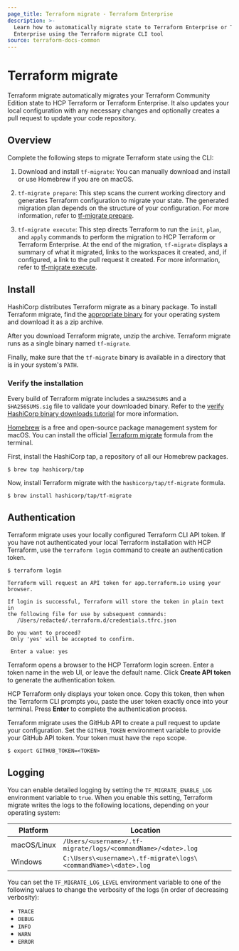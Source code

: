 ```yaml
---
page_title: Terraform migrate - Terraform Enterprise
description: >-
  Learn how to automatically migrate state to Terraform Enterprise or Terraform
  Enterprise using the Terraform migrate CLI tool 
source: terraform-docs-common
---
```


# Terraform migrate

Terraform migrate automatically migrates your Terraform Community Edition state to HCP Terraform or Terraform Enterprise. It also updates your local configuration with any necessary changes and optionally creates a pull request to update your code repository.

## Overview

Complete the following steps to migrate Terraform state using the CLI:

1.  Download and install `tf-migrate`: You can manually download and install or use Homebrew if you are on macOS. 

2.  `tf-migrate prepare`: This step scans the current working directory and generates Terraform configuration to migrate your state. The generated migration plan depends on the structure of your configuration. For more information, refer to [tf-migrate prepare](/terraform/enterprise/migrate/tf-migrate/reference/prepare).

3.  `tf-migrate execute`: This step directs Terraform to run the `init`, `plan`, and `apply` commands to perform the migration to HCP Terraform or Terraform Enterprise. At the end of the migration, `tf-migrate` displays a summary of what it migrated, links to the workspaces it created, and, if configured, a link to the pull request it created. For more information, refer to [tf-migrate execute](/terraform/enterprise/migrate/tf-migrate/reference/execute).

## Install

<Tabs>

<Tab heading="Manual installation">

HashiCorp distributes Terraform migrate as a binary package. To install Terraform migrate, find the [appropriate binary](https://releases.hashicorp.com/tf-migrate/) for your operating system and download it as a zip archive.

After you download Terraform migrate, unzip the archive. Terraform migrate runs as a single binary named `tf-migrate`.

Finally, make sure that the `tf-migrate` binary is available in a directory that is in your system's `PATH`. 

### Verify the installation

Every build of Terraform migrate includes a `SHA256SUMS` and a `SHA256SUMS.sig` file to validate your downloaded binary. Refer to the [verify HashiCorp binary downloads tutorial](https://developer.hashicorp.com/well-architected-framework/operational-excellence/verify-hashicorp-binary) for more information.

</Tab>

<Tab heading="Homebrew of macOS">

[Homebrew](https://brew.sh/) is a free and open-source package management system for macOS. You can install the official [Terraform migrate](https://github.com/hashicorp/homebrew-tap) formula from the terminal.

First, install the HashiCorp tap, a repository of all our Homebrew packages.

    $ brew tap hashicorp/tap

Now, install Terraform migrate with the `hashicorp/tap/tf-migrate` formula.

    $ brew install hashicorp/tap/tf-migrate

</Tab>

</Tabs>

## Authentication

Terraform migrate uses your locally configured Terraform CLI API token. If you have not authenticated your local Terraform installation with HCP Terraform, use the `terraform login` command to create an authentication token.

    $ terraform login

    Terraform will request an API token for app.terraform.io using your browser.

    If login is successful, Terraform will store the token in plain text in
    the following file for use by subsequent commands:
       /Users/redacted/.terraform.d/credentials.tfrc.json

    Do you want to proceed?
     Only 'yes' will be accepted to confirm.

     Enter a value: yes

Terraform opens a browser to the HCP Terraform login screen. Enter a token name in the web UI, or leave the default name. Click **Create API token** to generate the authentication token.

HCP Terraform only displays your token once. Copy this token, then when the Terraform CLI prompts you, paste the user token exactly once into your terminal. Press **Enter** to complete the authentication process.

Terraform migrate uses the GitHub API to create a pull request to update your configuration. Set the `GITHUB_TOKEN` environment variable to provide your GitHub API token. Your token must have the `repo` scope.

    $ export GITHUB_TOKEN=<TOKEN>

## Logging

You can enable detailed logging by setting the `TF_MIGRATE_ENABLE_LOG` environment variable to `true`. When you enable this setting, Terraform migrate writes the logs to the following locations, depending on your operating system:

| Platform    | Location                                                        |
| ----------- | --------------------------------------------------------------- |
| macOS/Linux | `/Users/<username>/.tf-migrate/logs/<commandName>/<date>.log`   |
| Windows     | `C:\Users\<username>\.tf-migrate\logs\<commandName>\<date>.log` |

You can set the `TF_MIGRATE_LOG_LEVEL` environment variable to one of the following values to change the verbosity of the logs (in order of decreasing verbosity): 

-   `TRACE`
-   `DEBUG` 
-   `INFO` 
-   `WARN`
-   `ERROR`
